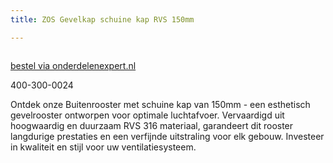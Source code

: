 ```yaml
---
title: ZOS Gevelkap schuine kap RVS 150mm

---
```



<Image src={imageProduct} width={imageProduct.width} alt="" />

[bestel via onderdelenexpert.nl](https://www.onderdelenexpert.nl/zos-gevelkap-schuine-kap-rvs-150mm-580811)

400-300-0024

Ontdek onze Buitenrooster met schuine kap van 150mm - een esthetisch gevelrooster ontworpen voor optimale luchtafvoer. Vervaardigd uit hoogwaardig en duurzaam RVS 316 materiaal, garandeert dit rooster langdurige prestaties en een verfijnde uitstraling voor elk gebouw. Investeer in kwaliteit en stijl voor uw ventilatiesysteem.
